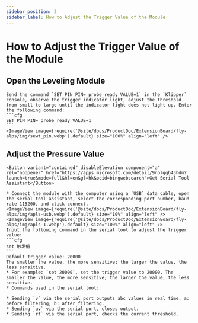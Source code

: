 ```yaml
---
sidebar_position: 2
sidebar_label: How to Adjust the Trigger Value of the Module
---
```



# How to Adjust the Trigger Value of the Module

## Open the Leveling Module
    Send the command `SET_PIN PIN=_probe_ready VALUE=1` in the `Klipper` console, observe the trigger indicator light, adjust the threshold from small to large until the indicator light does not light up. Enter the following command:
    ```cfg
    SET_PIN PIN=_probe_ready VALUE=1
    ```
    <ImageView image={require('@site/docs/ProductDoc/ExtensionBoard/fly-alps/img/sewt_pin.webp').default} size="100%" align="left" />


## Adjust the Pressure Value
    <Button variant="contained" disableElevation component="a" rel="noopener" href="https://apps.microsoft.com/detail/9nblggh43hdm?launch=true&mode=full&hl=en&gl=hk&ocid=bingwebsearch">Get Serial Tool Assistant</Button>

    * Connect the module with the computer using a `USB` data cable, open the serial tool assistant, select the corresponding port number, baud rate 115200, and click connect.
    <ImageView image={require('@site/docs/ProductDoc/ExtensionBoard/fly-alps/img/apls-usb.webp').default} size="10%" align="left" />
    <ImageView image={require('@site/docs/ProductDoc/ExtensionBoard/fly-alps/img/apls-1.webp').default} size="100%" align="left" />
    Input the following command in the serial tool to adjust the trigger value:
    ```cfg
    set 触发值
    ```
    Default trigger value: 20000
    The smaller the value, the more sensitive; the larger the value, the less sensitive.
    * For example: `set 20000`, set the trigger value to 20000. The smaller the value, the more sensitive; the larger the value, the less sensitive.
    * Commands used in the serial tool:

    * Sending `v` via the serial port outputs abc values in real time. a: before filtering; b: after filtering.
    * Sending `uv` via the serial port, closes output.
    * Sending `rt` via the serial port, checks the current threshold.
